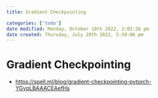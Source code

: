```yaml
---
title: Gradient Checkpointing

categories: ['todo']
date modified: Monday, October 10th 2022, 2:02:26 pm
date created: Thursday, July 28th 2022, 5:59:06 pm
---
```


# Gradient Checkpointing
- <https://spell.ml/blog/gradient-checkpointing-pytorch-YGypLBAAACEAefHs>



